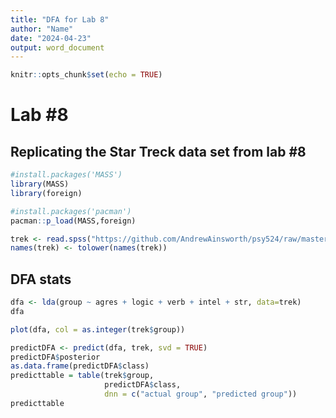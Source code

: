 ```yaml
---
title: "DFA for Lab 8"
author: "Name"
date: "2024-04-23"
output: word_document
---
```


```r
knitr::opts_chunk$set(echo = TRUE)
```

# Lab #8

## Replicating the Star Treck data set from lab #8

```r
#install.packages('MASS')
library(MASS)
library(foreign)

#install.packages('pacman')
pacman::p_load(MASS,foreign)
```

```r
trek <- read.spss("https://github.com/AndrewAinsworth/psy524/raw/master/LabAssignments/Lab08/star_trek.sav", use.value.label=TRUE, to.data.frame=TRUE)
names(trek) <- tolower(names(trek))
```

## DFA stats

```r

dfa <- lda(group ~ agres + logic + verb + intel + str, data=trek)
dfa

plot(dfa, col = as.integer(trek$group))

predictDFA <- predict(dfa, trek, svd = TRUE)
predictDFA$posterior 
as.data.frame(predictDFA$class) 
predicttable = table(trek$group, 
                     predictDFA$class, 
                     dnn = c("actual group", "predicted group"))
predicttable
```
